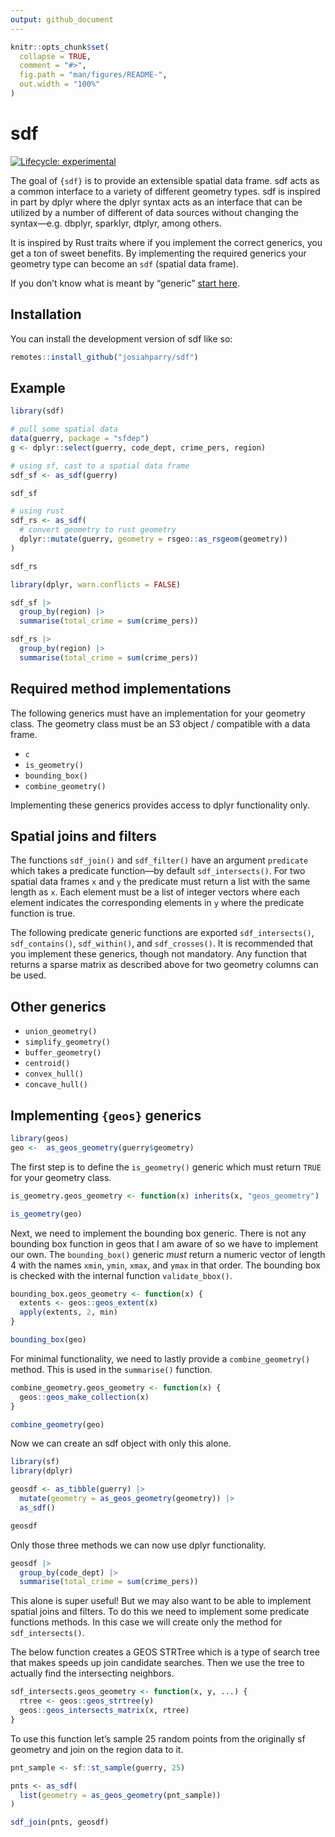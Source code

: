 ```yaml
---
output: github_document
---
```


<!-- README.md is generated from README.Rmd. Please edit that file -->

```r
knitr::opts_chunk$set(
  collapse = TRUE,
  comment = "#>",
  fig.path = "man/figures/README-",
  out.width = "100%"
)
```

# sdf

<!-- badges: start -->
[![Lifecycle: experimental](https://img.shields.io/badge/lifecycle-experimental-orange.svg)](https://lifecycle.r-lib.org/articles/stages.html#experimental)
<!--[![CRAN status](https://www.r-pkg.org/badges/version/sdf)](https://CRAN.R-project.org/package=sdf)-->
<!-- badges: end -->

The goal of `{sdf}` is to provide an extensible spatial data frame. sdf acts as a common interface to a variety of different geometry types. sdf is inspired in part by dplyr where the dplyr syntax acts as an interface that can be utilized by a number of different of data sources without changing the syntax—e.g. dbplyr, sparklyr, dtplyr, among others. 


It is inspired by Rust traits where if you implement the correct generics, you get a ton of sweet benefits. By implementing the required generics your geometry type can become an `sdf` (spatial data frame).

If you don't know what is meant by "generic" [start here](https://adv-r.hadley.nz/s3.html).

## Installation

You can install the development version of sdf like so:

``` r
remotes::install_github("josiahparry/sdf")
```

## Example

```r
library(sdf)

# pull some spatial data
data(guerry, package = "sfdep")
g <- dplyr::select(guerry, code_dept, crime_pers, region)

# using sf, cast to a spatial data frame
sdf_sf <- as_sdf(guerry)

sdf_sf

# using rust
sdf_rs <- as_sdf(
  # convert geometry to rust geometry
  dplyr::mutate(guerry, geometry = rsgeo::as_rsgeom(geometry))
)

sdf_rs
```


```r
library(dplyr, warn.conflicts = FALSE)

sdf_sf |> 
  group_by(region) |> 
  summarise(total_crime = sum(crime_pers))

sdf_rs |> 
  group_by(region) |> 
  summarise(total_crime = sum(crime_pers))
```



## Required method implementations

The following generics must have an implementation for your geometry class.
The geometry class must be an S3 object / compatible with a data frame.

- `c` 
- `is_geometry()`
- `bounding_box()`
- `combine_geometry()`

Implementing these generics provides access to dplyr functionality only. 

## Spatial joins and filters

The functions `sdf_join()` and `sdf_filter()` have an argument `predicate` which takes a predicate function—by default `sdf_intersects()`. For two spatial data frames `x` and `y` the predicate must return a list with the same length as `x`. Each element must be a list of integer vectors where each element indicates the corresponding elements in `y` where the predicate function is true. 

The following predicate generic functions are exported `sdf_intersects()`, `sdf_contains()`, `sdf_within()`, and `sdf_crosses()`. It is recommended that you implement these generics, though not mandatory. Any function that returns a sparse matrix as described above for two geometry columns can be used.

## Other generics 

- `union_geometry()`
- `simplify_geometry()`
- `buffer_geometry()`
- `centroid()`
- `convex_hull()`
- `concave_hull()`

## Implementing `{geos}` generics


```r
library(geos)
geo <-  as_geos_geometry(guerry$geometry)
```

The first step is to define the `is_geometry()` generic which must return `TRUE` for your geometry class. 

```r
is_geometry.geos_geometry <- function(x) inherits(x, "geos_geometry")

is_geometry(geo)
```

Next, we need to implement the bounding box generic. There is not any bounding box function in geos that I am aware of so we have to implement our own. The `bounding_box()` generic _must_ return a numeric vector of length 4 with the names `xmin`, `ymin`, `xmax`, and `ymax` in that order. The bounding box is checked with the internal function `validate_bbox()`.

```r
bounding_box.geos_geometry <- function(x) {
  extents <- geos::geos_extent(x)
  apply(extents, 2, min)
}

bounding_box(geo)
```

For minimal functionality, we need to lastly provide a `combine_geometry()` method. This is used in the `summarise()` function. 

```r
combine_geometry.geos_geometry <- function(x) {
  geos::geos_make_collection(x)
}

combine_geometry(geo)
```

Now we can create an sdf object with only this alone.

```r
library(sf)
library(dplyr)

geosdf <- as_tibble(guerry) |> 
  mutate(geometry = as_geos_geometry(geometry)) |> 
  as_sdf()

geosdf
```

Only those three methods we can now use dplyr functionality. 

```r
geosdf |> 
  group_by(code_dept) |> 
  summarise(total_crime = sum(crime_pers))
```

This alone is super useful! But we may also want to be able to implement spatial joins and filters. To do this we need to implement some predicate functions methods. In this case we will create only the method for `sdf_intersects()`. 

The below function creates a GEOS STRTree which is a type of search tree that makes speeds up join candidate searches. Then we use the tree to actually find the intersecting neighbors.

```r
sdf_intersects.geos_geometry <- function(x, y, ...) {
  rtree <- geos::geos_strtree(y)
  geos::geos_intersects_matrix(x, rtree)
}
```

To use this function let's sample 25 random points from the originally sf geometry and join on the region data to it. 

```r
pnt_sample <- sf::st_sample(guerry, 25)

pnts <- as_sdf(
  list(geometry = as_geos_geometry(pnt_sample))
)

sdf_join(pnts, geosdf)
```

